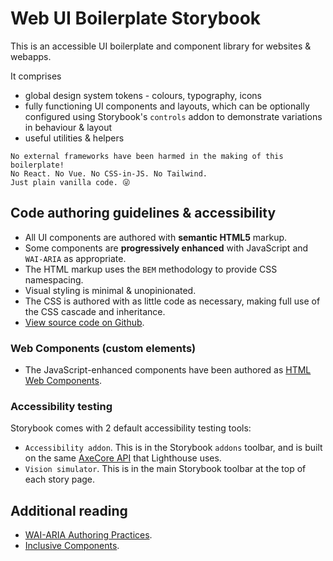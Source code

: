 
<Meta title="Web UI Storybook/Introduction" />

# Web UI Boilerplate Storybook
This is an accessible UI boilerplate and component library for websites & webapps.

It comprises
- global design system tokens - colours, typography, icons
- fully functioning UI components and layouts, which can be optionally configured using Storybook's `controls` addon to demonstrate variations in behaviour & layout
- useful utilities & helpers

```
No external frameworks have been harmed in the making of this boilerplate!
No React. No Vue. No CSS-in-JS. No Tailwind.
Just plain vanilla code. 😜
```

## Code authoring guidelines & accessibility
- All UI components are authored with **semantic HTML5** markup.
- Some components are **progressively enhanced** with JavaScript and `WAI-ARIA` as appropriate.
- The HTML markup uses the `BEM` methodology to provide CSS namespacing.
- Visual styling is minimal & unopinionated.
- The CSS is authored with as little code as necessary, making full use of the CSS cascade and inheritance.
- [View source code on Github](https://github.com/basher/Web-UI-Boilerplate).

### Web Components (custom elements)
- The JavaScript-enhanced components have been authored as [HTML Web Components](/docs/web-components-or-custom-elements-using-web-components--docs).

### Accessibility testing
Storybook comes with 2 default accessibility testing tools:
- `Accessibility addon`. This is in the Storybook `addons` toolbar, and is built on the same [AxeCore API](https://www.deque.com/axe/) that Lighthouse uses.
- `Vision simulator`. This is in the main Storybook toolbar at the top of each story page.

## Additional reading
- [WAI-ARIA Authoring Practices](https://www.w3.org/WAI/ARIA/apg/).
- [Inclusive Components](https://inclusive-components.design/).
